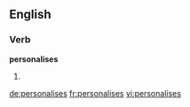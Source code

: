 ==English==

===Verb===
'''personalises'''

# {{third-person singular of|[[personalise]]}}

[[de:personalises]]
[[fr:personalises]]
[[vi:personalises]]